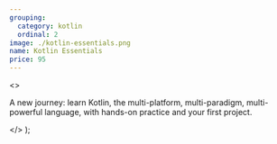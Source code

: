 ```yaml
---
grouping:
  category: kotlin
  ordinal: 2
image: ./kotlin-essentials.png
name: Kotlin Essentials
price: 95
---
```


  <>
    <p>
      A new journey: learn Kotlin, the multi-platform, multi-paradigm,
      multi-powerful language, with hands-on practice and your first project.
    </p>
  </>
);
